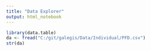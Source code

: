```yaml
---
title: "Data Explorer"
output: html_notebook
---
```


 

```r
library(data.table)
da <- fread("C:/git/galegis/Data/Individual/PFD.csv")
str(da)
```


